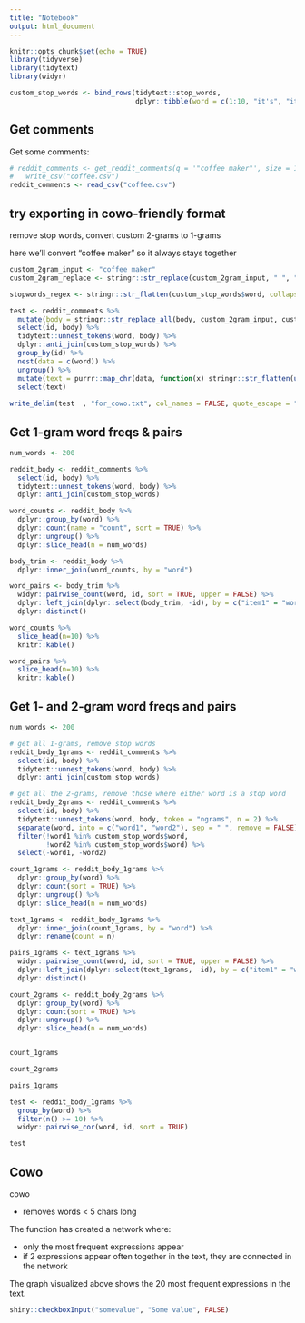 ```yaml
---
title: "Notebook"
output: html_document
---
```


```r
knitr::opts_chunk$set(echo = TRUE)
library(tidyverse)
library(tidytext)
library(widyr)

custom_stop_words <- bind_rows(tidytext::stop_words, 
                               dplyr::tibble(word = c(1:10, "it's", "it’s", "http", "https", "i’m")))

```


## Get comments

Get some comments:

```r
# reddit_comments <- get_reddit_comments(q = '"coffee maker"', size = 1000, fields ="id,body,subreddit") %>%
#   write_csv("coffee.csv")
reddit_comments <- read_csv("coffee.csv")
```

## try exporting in cowo-friendly format

remove stop words, convert custom 2-grams to 1-grams

here we'll convert "coffee maker" so it always stays together

```r
custom_2gram_input <- "coffee maker"
custom_2gram_replace <- stringr::str_replace(custom_2gram_input, " ", "_")

stopwords_regex <- stringr::str_flatten(custom_stop_words$word, collapse = "|")

test <- reddit_comments %>%
  mutate(body = stringr::str_replace_all(body, custom_2gram_input, custom_2gram_replace)) %>%
  select(id, body) %>%
  tidytext::unnest_tokens(word, body) %>%
  dplyr::anti_join(custom_stop_words) %>%
  group_by(id) %>%
  nest(data = c(word)) %>% 
  ungroup() %>%
  mutate(text = purrr::map_chr(data, function(x) stringr::str_flatten(unlist(x), collapse = " "))) %>%
  select(text)
  
write_delim(test  , "for_cowo.txt", col_names = FALSE, quote_escape = "none")


```



## Get 1-gram word freqs & pairs

```r
num_words <- 200

reddit_body <- reddit_comments %>%
  select(id, body) %>%
  tidytext::unnest_tokens(word, body) %>%
  dplyr::anti_join(custom_stop_words)

word_counts <- reddit_body %>%
  dplyr::group_by(word) %>%
  dplyr::count(name = "count", sort = TRUE) %>%
  dplyr::ungroup() %>%
  dplyr::slice_head(n = num_words)

body_trim <- reddit_body %>%
  dplyr::inner_join(word_counts, by = "word") 

word_pairs <- body_trim %>%
  widyr::pairwise_count(word, id, sort = TRUE, upper = FALSE) %>%
  dplyr::left_join(dplyr::select(body_trim, -id), by = c("item1" = "word")) %>%
  dplyr::distinct()

word_counts %>%
  slice_head(n=10) %>%
  knitr::kable()

word_pairs %>%
  slice_head(n=10) %>%
  knitr::kable()
```


## Get 1- and 2-gram word freqs and pairs


```r

num_words <- 200

# get all 1-grams, remove stop words
reddit_body_1grams <- reddit_comments %>%
  select(id, body) %>%
  tidytext::unnest_tokens(word, body) %>%
  dplyr::anti_join(custom_stop_words)

# get all the 2-grams, remove those where either word is a stop word
reddit_body_2grams <- reddit_comments %>%
  select(id, body) %>%
  tidytext::unnest_tokens(word, body, token = "ngrams", n = 2) %>%
  separate(word, into = c("word1", "word2"), sep = " ", remove = FALSE) %>%
  filter(!word1 %in% custom_stop_words$word,
         !word2 %in% custom_stop_words$word) %>%
  select(-word1, -word2)

count_1grams <- reddit_body_1grams %>%
  dplyr::group_by(word) %>%
  dplyr::count(sort = TRUE) %>%
  dplyr::ungroup() %>%
  dplyr::slice_head(n = num_words)

text_1grams <- reddit_body_1grams %>%
  dplyr::inner_join(count_1grams, by = "word") %>%
  dplyr::rename(count = n)

pairs_1grams <- text_1grams %>%
  widyr::pairwise_count(word, id, sort = TRUE, upper = FALSE) %>%
  dplyr::left_join(dplyr::select(text_1grams, -id), by = c("item1" = "word")) %>%
  dplyr::distinct()

count_2grams <- reddit_body_2grams %>%
  dplyr::group_by(word) %>%
  dplyr::count(sort = TRUE) %>%
  dplyr::ungroup() %>%
  dplyr::slice_head(n = num_words)


count_1grams

count_2grams

pairs_1grams

```


```r

test <- reddit_body_1grams %>%
  group_by(word) %>%
  filter(n() >= 10) %>%
  widyr::pairwise_cor(word, id, sort = TRUE)

test
```

## Cowo


cowo

* removes words < 5 chars long

The function has created a network where:

* only the most frequent expressions appear
* if 2 expressions appear often together in the text, they are connected in the network

The graph visualized above shows the 20 most frequent expressions in the text.

```r

shiny::checkboxInput("somevalue", "Some value", FALSE)

```

